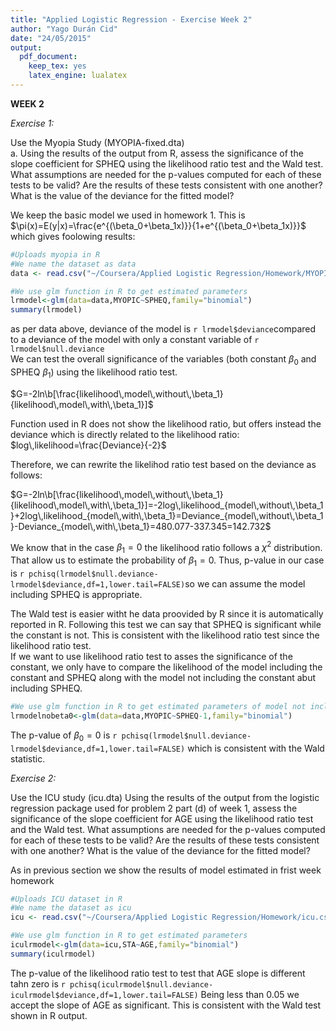 ```yaml
---
title: "Applied Logistic Regression - Exercise Week 2"
author: "Yago Durán Cid"
date: "24/05/2015"
output:
  pdf_document:
    keep_tex: yes
    latex_engine: lualatex
---
```

**WEEK  2** 

*Exercise 1:*  

Use the Myopia Study (MYOPIA-fixed.dta)  
a. Using the results of the output from R, assess the significance of the slope coefficient for SPHEQ using the likelihood ratio test and the Wald test. What
assumptions are needed for the p-values computed for each of these tests to be valid? Are the results of these tests consistent with one another? What is the value of the deviance for the fitted model?  
  
We keep the basic model we used in homework 1. This is $\pi(x)=E(y|x)=\frac{e^{(\beta_0+\beta_1x)}}{1+e^{(\beta_0+\beta_1x)}}$ which gives foolowing results:  

```r
#Uploads myopia in R
#We name the dataset as data
data <- read.csv("~/Coursera/Applied Logistic Regression/Homework/MYOPIA-fixed.csv")

#We use glm function in R to get estimated parameters
lrmodel<-glm(data=data,MYOPIC~SPHEQ,family="binomial")
summary(lrmodel)
```  

as per data above, deviance of the model is `r lrmodel$deviance`compared to a deviance of the model with only a constant variable of `r lrmodel$null.deviance`  
We can test the overall significance of the variables (both constant $\beta_0$ and SPHEQ $\beta_1$) using the likelihood ratio test.  
  
  $G=-2ln\b[\frac{likelihood\,model\,without\,\beta_1}{likelihood\,model\,with\,\beta_1}]$  
  
  Function used in R does not show the likelihood ratio, but offers instead the deviance which is directly related to the likelihood ratio: $log\,likelihood=\frac{Deviance}{-2}$  
  
  Therefore, we can rewrite the likelihod ratio test based on the deviance as follows:  
  
  $G=-2ln\b[\frac{likelihood\,model\,without\,\beta_1}{likelihood\,model\,with\,\beta_1}]=-2log\,likelihood_{model\,without\,\beta_1}+2log\,likelihood_{model\,with\,\beta_1}=Deviance_{model\,without\,\beta_1}-Deviance_{model\,with\,\beta_1}=480.077-337.345=142.732$  
  
  We know that in the case $\beta_1=0$ the likelihood ratio follows a $\chi^2$ distribution. That allow us to estimate the probability of $\beta_1=0$. Thus, p-value in our case is `r pchisq(lrmodel$null.deviance-lrmodel$deviance,df=1,lower.tail=FALSE)`so we can assume the model including SPHEQ is appropriate.  
  
  The Wald test is easier witht he data proovided by R since it is automatically reported in R. Following this test we can say that SPHEQ is significant while the constant is not. This is consistent with the likelihood ratio test since the likelihood ratio test.  
If we want to use likelihood ratio test to asses the significance of the constant, we only have to compare the likelihood of the model including the constant and SPHEQ along with the model not including the constant abut including SPHEQ.  
  
```r

#We use glm function in R to get estimated parameters of model not including a constant
lrmodelnobeta0<-glm(data=data,MYOPIC~SPHEQ-1,family="binomial")
```   

The p-value of $\beta_0=0$ is `r pchisq(lrmodel$null.deviance-lrmodel$deviance,df=1,lower.tail=FALSE)` which is consistent with the Wald statistic.  

*Exercise 2:*  

Use the ICU study (icu.dta) Using the results of the output from the logistic regression package used for problem 2 part (d) of week 1, assess the significance of the slope coefficient for AGE using the likelihood ratio test and the Wald test. What assumptions are needed for the p-values computed for each of these tests to be valid? Are the results of these tests consistent with one another? What is the value of the deviance for the fitted model? 

As in previous section we show the results of model estimated in frist week homework  
```r
#Uploads ICU dataset in R
#We name the dataset as icu
icu <- read.csv("~/Coursera/Applied Logistic Regression/Homework/icu.csv")

#We use glm function in R to get estimated parameters
iculrmodel<-glm(data=icu,STA~AGE,family="binomial")
summary(iculrmodel)
```  

The p-value of the likelihood ratio test to test that AGE slope is different tahn zero is `r pchisq(iculrmodel$null.deviance-iculrmodel$deviance,df=1,lower.tail=FALSE)` Being less than 0.05 we accept the slope of AGE as significant. This is consistent with the Wald test shown in R output.